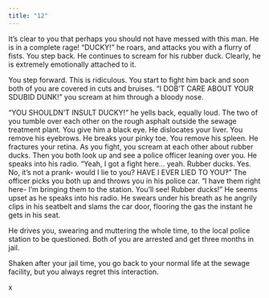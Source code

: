```yaml
---
title: "12"
---
```


It’s clear to you that perhaps you should not have messed with this man. He is in a complete rage! “DUCKY!” he roars, and attacks you with a flurry of fists. You step back. He continues to scream for his rubber duck. Clearly, he is extremely emotionally attached to it. 

You step forward. This is ridiculous. You start to fight him back and soon both of you are covered in cuts and bruises. “I DOB’T CARE ABOUT YOUR SDUBID DUNK!” you scream at him through a bloody nose. 

“YOU SHOULDN’T INSULT DUCKY!” he yells back, equally loud. The two of you tumble over each other on the rough asphalt outside the sewage treatment plant. You give him a black eye. He dislocates your liver. You remove his eyebrows. He breaks your pinky toe. You remove his spleen. He fractures your retina. As you fight, you scream at each other about rubber ducks. Then you both look up and see a police officer leaning over you. He speaks into his radio. “Yeah, I got a fight here… yeah. Rubber ducks. Yes. No, it’s not a prank- would I lie to you? HAVE I EVER LIED TO YOU‽” The officer picks you both up and throws you in his police car. “I have them right here- I’m bringing them to the station. You’ll see! Rubber ducks!” He seems upset as he speaks into his radio. He swears under his breath as he angrily clips in his seatbelt and slams the car door, flooring the gas the instant he gets in his seat. 

He drives you, swearing and muttering the whole time, to the local police station to be questioned. Both of you are arrested and get three months in jail. 



Shaken after your jail time, you go back to your normal life at the sewage facility, but you always regret this interaction.

x
